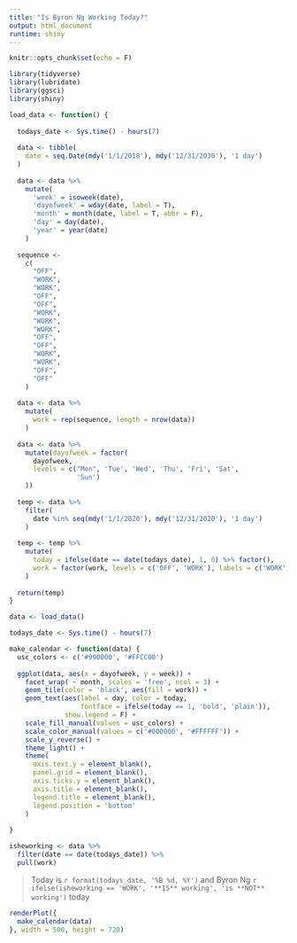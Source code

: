 ```yaml
---
title: "Is Byron Ng Working Today?"
output: html_document
runtime: shiny
---
```


```r
knitr::opts_chunk$set(echo = F)

library(tidyverse)
library(lubridate)
library(ggsci)
library(shiny)

load_data <- function() {
  
  todays_date <- Sys.time() - hours(7)
  
  data <- tibble(
    date = seq.Date(mdy('1/1/2018'), mdy('12/31/2030'), '1 day')
  )
  
  data <- data %>%
    mutate(
      'week' = isoweek(date),
      'dayofweek' = wday(date, label = T),
      'month' = month(date, label = T, abbr = F),
      'day' = day(date),
      'year' = year(date)
    ) 
  
  sequence <-
    c(
      "OFF",
      "WORK",
      "WORK",
      "OFF",
      "OFF",
      "WORK",
      "WORK",
      "WORK",
      "OFF",
      "OFF",
      "WORK",
      "WORK",
      "OFF",
      "OFF"
    )
  
  data <- data %>%
    mutate(
      work = rep(sequence, length = nrow(data))
    ) 
  
  data <- data %>%
    mutate(dayofweek = factor(
      dayofweek,
      levels = c("Mon", 'Tue', 'Wed', 'Thu', 'Fri', 'Sat',
                 'Sun')
    ))
  
  temp <- data %>%
    filter(
      date %in% seq(mdy('1/1/2020'), mdy('12/31/2020'), '1 day')
    )
  
  temp <- temp %>%
    mutate(
      today = ifelse(date == date(todays_date), 1, 0) %>% factor(),
      work = factor(work, levels = c('OFF', 'WORK'), labels = c('WORK', 'OFF'))
    )
  
  return(temp)
}

data <- load_data()

todays_date <- Sys.time() - hours(7)

make_calendar <- function(data) {
  usc_colors <- c('#990000', '#FFCC00')
  
  ggplot(data, aes(x = dayofweek, y = week)) +
    facet_wrap( ~ month, scales = 'free', ncol = 3) +
    geom_tile(color = 'black', aes(fill = work)) +
    geom_text(aes(label = day, color = today,
                  fontface = ifelse(today == 1, 'bold', 'plain')),
              show.legend = F) +
    scale_fill_manual(values = usc_colors) +
    scale_color_manual(values = c('#000000', '#FFFFFF')) +
    scale_y_reverse() +
    theme_light() +
    theme(
      axis.text.y = element_blank(),
      panel.grid = element_blank(),
      axis.ticks.y = element_blank(),
      axis.title = element_blank(),
      legend.title = element_blank(),
      legend.position = 'bottom'
    )
  
}

isheworking <- data %>%
  filter(date == date(todays_date)) %>%
  pull(work)


```

> Today is `r format(todays_date, '%B %d, %Y')` and Byron Ng `r ifelse(isheworking == 'WORK', '**IS** working', 'is **NOT** working')` today

```r

renderPlot({
  make_calendar(data)
}, width = 500, height = 720)

```

